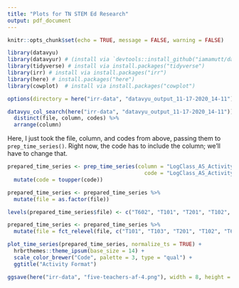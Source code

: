 ```yaml
---
title: "Plots for TN STEM Ed Research"
output: pdf_document
---
```


```r
knitr::opts_chunk$set(echo = TRUE, message = FALSE, warning = FALSE)
```

```r
library(datavyu)
library(datavyur) # (install via `devtools::install_github("iamamutt/datavyu/datavyur")`)
library(tidyverse) # install via install.packages("tidyverse")
library(irr) # install via install.packages("irr")
library(here) # install.packages("here")
library(cowplot)  # install via install.packages("cowplot")
```

```r
options(directory = here("irr-data", "datavyu_output_11-17-2020_14-11"))
```

```r
datavyu_col_search(here("irr-data", "datavyu_output_11-17-2020_14-11")) %>% 
  distinct(file, column, codes) %>% 
  arrange(column)
```

Here, I just took the file, column, and codes from above, passing them to `prep_time_series()`. Right now, the code has to include the column; we'll have to change that.

```r
prepared_time_series <- prep_time_series(column = "LogClass_AS_ActivityFormat",
                                           code = "LogClass_AS_ActivityFormat.code01") %>% 
  mutate(code = toupper(code)) 

prepared_time_series <- prepared_time_series %>% 
  mutate(file = as.factor(file))

levels(prepared_time_series$file) <- c("T602", "T101", "T201", "T102", "T103")

prepared_time_series <- prepared_time_series %>% 
  mutate(file = fct_relevel(file, c("T101", "T103", "T201", "T102", "T602")))
```

```r
plot_time_series(prepared_time_series, normalize_ts = TRUE) +
  hrbrthemes::theme_ipsum(base_size = 14) +
  scale_color_brewer("Code", palette = 3, type = "qual") +
  ggtitle("Activity Format")
```

```r
ggsave(here("irr-data", "five-teachers-af-4.png"), width = 8, height = 7)
```
